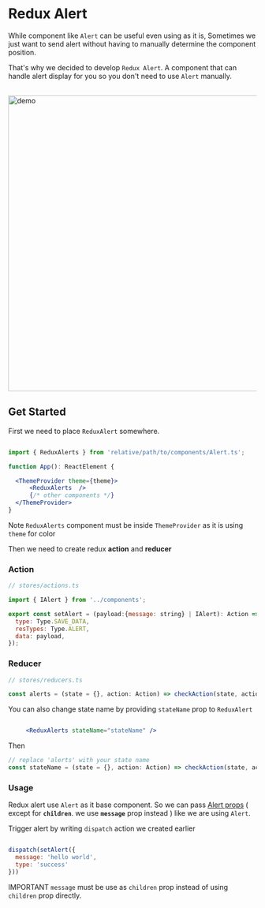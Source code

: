 
<Meta title="Components/Redux-Alert" />

<style>{`
  .gif{
    text-align:center;
  }
  .tip {
    display: inline-block;
    border-radius: 1em;
    font-size: 11px;
    line-height: 12px;
    font-weight: 700;
    background: #E7FDD8;
    color: #66BF3C;
    padding: 4px 12px;
    margin-right: 10px;
    vertical-align: top;
  }

  .tip-wrapper {
    font-size: 13px;
    line-height: 20px;
    margin-top: 10px;
  }

  .tip.danger{
    background: rgb(255, 241, 240);
    color: rgb(255, 163, 158);
  }
`}</style>


# Redux Alert

While component like `Alert` can be useful even using as it is, Sometimes we just want to send alert without having to manually determine the component position.

That's why we decided to develop `Redux Alert`. A component that can handle alert display for you so you don't need to use `Alert` manually.

<br />

<div className="gif">
 <img src={Gif} alt="demo" width="600px" />
</div>


## Get Started

First we need to place `ReduxAlert` somewhere.

```jsx

import { ReduxAlerts } from 'relative/path/to/components/Alert.ts';

function App(): ReactElement {

  <ThemeProvider theme={theme}>
      <ReduxAlerts  />
      {/* other components */}
  </ThemeProvider>
}

```

<div className="tip-wrapper">
  <span className="tip">Note</span> <code>ReduxAlerts</code> component must be inside <code>ThemeProvider</code> as it is using <code>theme</code> for color
</div>


Then we need to create redux **action** and **reducer**

### Action

```jsx
// stores/actions.ts

import { IAlert } from '../components';

export const setAlert = (payload:{message: string} | IAlert): Action => ({
  type: Type.SAVE_DATA,
  resTypes: Type.ALERT,
  data: payload,
});

```

### Reducer

```jsx
// stores/reducers.ts

const alerts = (state = {}, action: Action) => checkAction(state, action, Type.ALERT);
```

You can also change state name by providing `stateName` prop to `ReduxAlert`

```jsx

     <ReduxAlerts stateName="stateName" />

```

Then

```jsx
// replace 'alerts' with your state name
const stateName = (state = {}, action: Action) => checkAction(state, action, Type.ALERT);

```


### Usage

Redux alert use `Alert` as it base component. 
So we can pass [Alert props](?path=/docs/components-alert--success) ( except for **`children`**. we use **`message`** prop instead ) like we are using `Alert`.

Trigger alert by writing `dispatch` action we created earlier

```jsx

dispatch(setAlert({
  message: 'hello world',
  type: 'success'
}))

```

<div className="tip-wrapper">
  <span className="tip danger">IMPORTANT</span> <code>message</code> must be use as <code>children</code> prop instead of using <code>children</code> prop directly.
</div>
